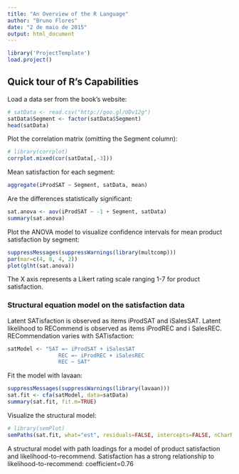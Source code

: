 ```yaml
---
title: "An Overview of the R Language"
author: "Bruno Flores"
date: "2 de maio de 2015"
output: html_document
---
```


```r
library('ProjectTemplate')
load.project()
```

## Quick tour of R's Capabilities

Load a data ser from the book's website:
```r
# satData <- read.csv("http://goo.gl/UDv12g")
satData$Segment <- factor(satData$Segment)
head(satData)
```

Plot the correlation matrix (omitting the Segment column):
```r
# library(corrplot)
corrplot.mixed(cor(satData[,-3]))
```

Mean satisfaction for each segment:
```r
aggregate(iProdSAT ~ Segment, satData, mean)
```

Are the differences statistically significant:
```r
sat.anova <- aov(iProdSAT ~ -1 + Segment, satData)
summary(sat.anova)
```

Plot the ANOVA model to visualize confidence intervals for mean product satisfaction by segment:
```r
suppressMessages(suppressWarnings(library(multcomp)))
par(mar=c(4, 8, 4, 2))
plot(glht(sat.anova))
```
The X axis represents a Likert rating scale ranging 1-7 for product satisfaction.

### Structural equation model on the satisfaction data

Latent SATisfaction is observed as items iProdSAT and iSalesSAT. Latent likelihood to RECommend is observed as items iProdREC and i SalesREC. RECommendation varies with SATisfaction:
```r
satModel <- "SAT =~ iProdSAT + iSalesSAT
                REC =~ iProdREC + iSalesREC
                REC ~ SAT"
```

Fit the model with lavaan:
```r
suppressMessages(suppressWarnings(library(lavaan)))
sat.fit <- cfa(satModel, data=satData)
summary(sat.fit, fit.m=TRUE)
```

Visualize the structural model:
```r
# library(semPlot)
semPaths(sat.fit, what="est", residuals=FALSE, intercepts=FALSE, nCharNodes=9)
```

A structural model with path loadings for a model of product satisfaction and likelihood-to-recommend. Satisfaction has a strong relationship to likelihood-to-recommend: coefficient=0.76
